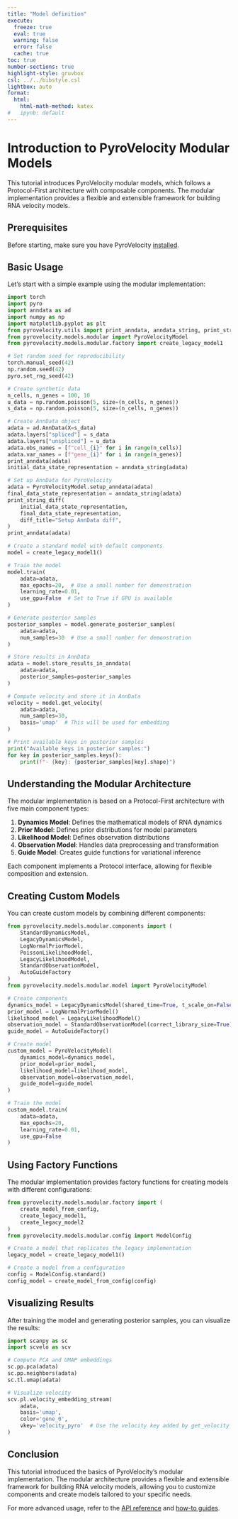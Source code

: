 ```yaml
---
title: "Model definition"
execute:
  freeze: true
  eval: true
  warning: false
  error: false
  cache: true
toc: true
number-sections: true
highlight-style: gruvbox
csl: ../../bibstyle.csl
lightbox: auto
format:
  html:
    html-math-method: katex
#   ipynb: default
---
```


# Introduction to PyroVelocity Modular Models

This tutorial introduces PyroVelocity modular models, which follows a Protocol-First architecture with composable components. The modular implementation provides a flexible and extensible framework for building RNA velocity models.

## Prerequisites

Before starting, make sure you have PyroVelocity [installed](../guides/installation.qmd).

## Basic Usage

Let's start with a simple example using the modular implementation:

```python
import torch
import pyro
import anndata as ad
import numpy as np
import matplotlib.pyplot as plt
from pyrovelocity.utils import print_anndata, anndata_string, print_string_diff
from pyrovelocity.models.modular import PyroVelocityModel
from pyrovelocity.models.modular.factory import create_legacy_model1

# Set random seed for reproducibility
torch.manual_seed(42)
np.random.seed(42)
pyro.set_rng_seed(42)
```

```python
# Create synthetic data
n_cells, n_genes = 100, 10
u_data = np.random.poisson(5, size=(n_cells, n_genes))
s_data = np.random.poisson(5, size=(n_cells, n_genes))

# Create AnnData object
adata = ad.AnnData(X=s_data)
adata.layers["spliced"] = s_data
adata.layers["unspliced"] = u_data
adata.obs_names = [f"cell_{i}" for i in range(n_cells)]
adata.var_names = [f"gene_{i}" for i in range(n_genes)]
print_anndata(adata)
initial_data_state_representation = anndata_string(adata)

# Set up AnnData for PyroVelocity
adata = PyroVelocityModel.setup_anndata(adata)
final_data_state_representation = anndata_string(adata)
print_string_diff(
    initial_data_state_representation,
    final_data_state_representation,
    diff_title="Setup AnnData diff",
)
print_anndata(adata)
```


```python
# Create a standard model with default components
model = create_legacy_model1()
```


```python
# Train the model
model.train(
    adata=adata,
    max_epochs=20,  # Use a small number for demonstration
    learning_rate=0.01,
    use_gpu=False  # Set to True if GPU is available
)
```

```python
# Generate posterior samples
posterior_samples = model.generate_posterior_samples(
    adata=adata,
    num_samples=30  # Use a small number for demonstration
)
```

```python
# Store results in AnnData
adata = model.store_results_in_anndata(
    adata=adata,
    posterior_samples=posterior_samples
)

# Compute velocity and store it in AnnData
velocity = model.get_velocity(
    adata=adata,
    num_samples=30,
    basis='umap'  # This will be used for embedding
)
```

```python
# Print available keys in posterior samples
print("Available keys in posterior samples:")
for key in posterior_samples.keys():
    print(f"- {key}: {posterior_samples[key].shape}")
```

## Understanding the Modular Architecture

The modular implementation is based on a Protocol-First architecture with five main component types:

1. **Dynamics Model**: Defines the mathematical models of RNA dynamics
2. **Prior Model**: Defines prior distributions for model parameters
3. **Likelihood Model**: Defines observation distributions
4. **Observation Model**: Handles data preprocessing and transformation
5. **Guide Model**: Creates guide functions for variational inference

Each component implements a Protocol interface, allowing for flexible composition and extension.

## Creating Custom Models

You can create custom models by combining different components:

```python
from pyrovelocity.models.modular.components import (
    StandardDynamicsModel,
    LegacyDynamicsModel,
    LogNormalPriorModel,
    PoissonLikelihoodModel,
    LegacyLikelihoodModel,
    StandardObservationModel,
    AutoGuideFactory
)
from pyrovelocity.models.modular.model import PyroVelocityModel

# Create components
dynamics_model = LegacyDynamicsModel(shared_time=True, t_scale_on=False)
prior_model = LogNormalPriorModel()
likelihood_model = LegacyLikelihoodModel()
observation_model = StandardObservationModel(correct_library_size=True)
guide_model = AutoGuideFactory()

# Create model
custom_model = PyroVelocityModel(
    dynamics_model=dynamics_model,
    prior_model=prior_model,
    likelihood_model=likelihood_model,
    observation_model=observation_model,
    guide_model=guide_model
)

# Train the model
custom_model.train(
    adata=adata,
    max_epochs=20,
    learning_rate=0.01,
    use_gpu=False
)
```

## Using Factory Functions

The modular implementation provides factory functions for creating models with different configurations:

```python
from pyrovelocity.models.modular.factory import (
    create_model_from_config,
    create_legacy_model1,
    create_legacy_model2
)
from pyrovelocity.models.modular.config import ModelConfig

# Create a model that replicates the legacy implementation
legacy_model = create_legacy_model1()

# Create a model from a configuration
config = ModelConfig.standard()
config_model = create_model_from_config(config)
```

## Visualizing Results

After training the model and generating posterior samples, you can visualize the results:

```python
import scanpy as sc
import scvelo as scv

# Compute PCA and UMAP embeddings
sc.pp.pca(adata)
sc.pp.neighbors(adata)
sc.tl.umap(adata)

# Visualize velocity
scv.pl.velocity_embedding_stream(
    adata,
    basis='umap',
    color='gene_0',
    vkey='velocity_pyro'  # Use the velocity key added by get_velocity
)
```

## Conclusion

This tutorial introduced the basics of PyroVelocity's modular implementation. The modular architecture provides a flexible and extensible framework for building RNA velocity models, allowing you to customize components and create models tailored to your specific needs.

For more advanced usage, refer to the [API reference](../reference/models.PyroVelocityModel.qmd) and [how-to guides](../guides/model_components.qmd).
